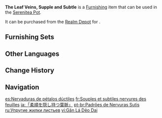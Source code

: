 {{Furnishing Infobox
|id             = 372463
|image          = Item The Leaf Veins, Supple and Subtle.png
|category       = Landform
|subcategory    = Small Shrub
|quality        = 3
|adeptal_energy = 20
|load           = 50
|reduced_load   = 50
|description    = "These plants are often used by the people of [[Aaru Village]] to make soft fabrics. They may be used in an emergency if your clothes are damaged in an attack, say, by an [[Explosive Barrel]]."<br>The latest edition of the [[Matra]] manual has this to say concerning this species of desert shrub.<br>While the [[General Mahamatra]]'s subordinates are quite flattered that he believes them capable of continuing their missions after being ambushed by an Explosive Barrel and having their clothes blasted to shreds... But in truth, they are all the more curious about the manual's content &mdash; following detailed investigations, they have concluded that no one from [[Amurta]] has lent the General Mahamatra any support in the past. As such, there must have been some other assisting hand from outside the [[Akademiya]] in the manual's creation for its botanical information to have become the equal of the "Matra's Encyclopedia of Plants."
|mention        = Cyno;Matra;Amurta;Sumeru Akademiya
|source1        = [[Realm Depot]]
}}

'''The Leaf Veins, Supple and Subtle''' is a [[Furnishing]] item that can be used in the [[Serenitea Pot]].

It can be purchased from the [[Realm Depot]] for {{Item|Realm Currency|30|x=80}}.

==Furnishing Sets==
{{Craft Usage|type=Furnishing Set}}

==Other Languages==
{{Other Languages
|en      = The Leaf Veins, Supple and Subtle
|zhs     = 「暗藏柔顺的叶纹」
|zhs_rm  = "Àncáng Róushùn de Yèwén"
|zht     = 「暗藏柔順的葉紋」
|zht_rm  = "Àncáng Róushùn de Yèwén"
|zh_tl   = 
|ja      = 「柔順を隠し持つ葉脈」
|ja_rm   = "Juujun wo Kakushimotsu Youmyaku"
|ja_tl   = 
|ko      = 「부드러움이 깃든 나뭇잎 무늬」
|ko_tl   = "Leaf Patterns Indwelled With Softness"
|es      = Nervaduras de pétalos dúctiles
|es_tl   = Ductile Petal Veins
|fr      = Souples et subtiles nervures des feuilles
|fr_tl   = Supple and Subtle Nervures of the Leaves
|ru      = Упругие жилки листьев
|ru_tl   = Resilient Veins of Leaves
|th      = "ใยใบไม้อันนุ่มลื่น"
|th_rm   = 
|th_tl   = 
|vi      = Gân Lá Dẻo Dai
|vi_tl   = 
|de      = „Blattadern geschmeidig und subtil“
|de_tl   = "Leaf Veins, Smooth and Subtle"
|id      = Pola Daun Lembut yang Tersembunyi
|id_tl   = Hidden Pattern of Soft Leaf
|pt      = Padrões de Nervuras Sutis
|pt_tl   = 
|tr      = İnce Damarlı Yapraklar
|tr_tl   = 
|it      = Le venature della foglia, flessibili e delicate
|it_tl   = 
}}

==Change History==
{{Change History|3.1}}

==Navigation==
{{Furnishing Navbox|exterior}}

[[es:Nervaduras de pétalos dúctiles]]
[[fr:Souples et subtiles nervures des feuilles]]
[[ja:「柔順を隠し持つ葉脈」]]
[[pt-br:Padrões de Nervuras Sutis]]
[[ru:Упругие жилки листьев]]
[[vi:Gân Lá Dẻo Dai]]